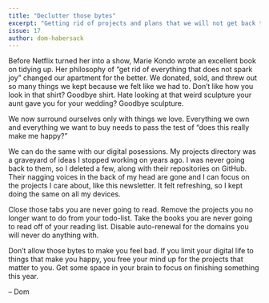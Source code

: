 ```yaml
---
title: "Declutter those bytes"
excerpt: "Getting rid of projects and plans that we will not get back to frees up mental space for things that excite us."
issue: 17
author: dom-habersack
---
```

Before Netflix turned her into a show, Marie Kondo wrote an excellent book on tidying up. Her philosophy of “get rid of everything that does not spark joy” changed our apartment for the better. We donated, sold, and threw out so many things we kept because we felt like we had to. Don’t like how you look in that shirt? Goodbye shirt. Hate looking at that weird sculpture your aunt gave you for your wedding? Goodbye sculpture.

We now surround ourselves only with things we love. Everything we own and everything we want to buy needs to pass the test of “does this really make me happy?”

We can do the same with our digital posessions. My projects directory was a graveyard of ideas I stopped working on years ago. I was never going back to them, so I deleted a few, along with their repositories on GitHub. Their nagging voices in the back of my head are gone and I can focus on the projects I care about, like this newsletter. It felt refreshing, so I kept doing the same on all my devices.

Close those tabs you are never going to read. Remove the projects you no longer want to do from your todo-list. Take the books you are never going to read off of your reading list. Disable auto-renewal for the domains you will never do anything with.

Don’t allow those bytes to make you feel bad. If you limit your digital life to things that make you happy, you free your mind up for the projects that matter to you. Get some space in your brain to focus on finishing something this year.

– Dom
